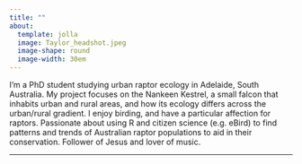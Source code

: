 ```yaml
---
title: ""
about: 
  template: jolla
  image: Taylor_headshot.jpeg
  image-shape: round
  image-width: 30em
---
```



I'm a PhD student studying urban raptor ecology in Adelaide, South Australia. My project focuses on the Nankeen Kestrel, a small falcon that inhabits urban and rural areas, and how its ecology differs across the urban/rural gradient. I enjoy birding, and have a particular affection for raptors. Passionate about using R and citizen science (e.g. eBird) to find patterns and trends of Australian raptor populations to aid in their conservation. Follower of Jesus and lover of music. 

---
